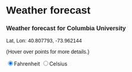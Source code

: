# Weather forecast

<script src="https://d3js.org/d3.v7.js"></script>
<style>
  * {
    font-family: sans-serif;
    }
  text {
    font-size: 12px;
    }
</style>

<h3>Weather forecast for Columbia University</h3>
<p>Lat, Lon: 40.807793, -73.962144</p>
<p>(Hover over points for more details.)</p>
<input type="radio" name="tempscale" value="F" checked="true">Fahrenheit
<input type="radio" name="tempscale" value="C">Celsius
<div id="plot"></div>

<script type="text/javascript">

// Width and height
var w = 700;
var h = 300;
var margin = {top: 25, right: 100, bottom: 50, left: 100};
var innerHeight = h - margin.top - margin.bottom;
var innerWidth = w - margin.left - margin.right;

// create "placeholder" image
var icon = d3.select("div#plot")
.append("div")
.append("img")
.attr("src", "https://github.com/jtr13/d3book/blob/master/images/blank86x86.png?raw=true")
.style("padding-left", w/2 - 43 + "px");    
  
// create SVG element
var svg = d3.select("div#plot")
  .append("svg")
    .attr("width", w)
    .attr("height", h)
  
// create background rectangle
svg.append("rect")
.attr("width", w)
.attr("height", h)
.attr("fill", "#e7f5fe");

// create caption
d3.select("div#plot")  
.append("div")
  .style("padding", "10px")
.append("a")
.attr("href", "https://www.weather.gov/documentation/services-web-api")
.text("Data source: https://www.weather.gov/documentation/services-web-api");

// create plot group  
svg.append("g")
  .attr("id", "plot")
  .attr("transform", `translate (${margin.left}, ${margin.top})`);

d3.json("https://api.weather.gov/gridpoints/OKX/33,38/forecast").then(function(data) {

// filter for isDaytime equals "true"
var dataset = data.properties.periods.filter(d => d.isDaytime);

var tempscale = "F";
// create new property with celsius temperature
dataset.forEach(d => d.celsius = (d.temperature - 32) * 5/9);

xScale = d3.scaleLinear()
.domain([d3.min(dataset.map(d => d.temperature - 9)),
         d3.max(dataset.map(d => d.temperature + 9))])
.range([0, innerWidth]);

yScale = d3.scaleBand()
.domain(dataset.map(d => d.name))
.range([0, innerHeight]);

xAxis = d3.axisBottom()
.scale(xScale);
  
yAxis = d3.axisLeft()
.scale(yScale);

// Generate guide lines
svg.select("g#plot")
  .selectAll("line")
  .data(dataset)
  .enter()
  .append("line")
    .attr("x1", 0)
    .attr("x2", innerWidth)
    .attr("y1", d => yScale(d.name) + .5*yScale.bandwidth())
    .attr("y2", d => yScale(d.name) + .5*yScale.bandwidth())
    .attr("stroke", "#ddd")
    .attr("stroke-width", 1);

// Create circles
svg.select("g#plot")
  .selectAll("circle")
  .data(dataset)
  .enter()
  .append("circle")
    .attr("cx", d => xScale(d.temperature))
    .attr("cy", d => yScale(d.name) + .5 * yScale.bandwidth())
    .attr("r", 3)
    .on("mouseover", function(event, d) {
        var xcoord = +d3.select(event.currentTarget).attr("cx") + 5
        var ycoord = +d3.select(event.currentTarget).attr("cy") - 5
        svg.select("g#plot")
          .append("text")
          .attr("id", "tooltip")
          .attr("x", xcoord)
          .attr("y", ycoord)
          .text(d.shortForecast);
        
      icon
        .attr("src", d.icon);
     })
     .on("mouseout", function() {
         d3.select("#tooltip").remove();
       icon
         .attr("src", "https://github.com/jtr13/d3book/blob/master/images/blank86x86.png?raw=true");
     }
     );

// create x-axis
svg.select("g#plot")
  .append("g")
  .attr("id", "xaxis")
  .attr("transform", `translate (0, ${innerHeight})`)
  .call(xAxis);
  
// create x-axis label
svg.select("g#plot")
  .append("text") 
    .attr("id", "xlab")
    .attr("x", innerWidth/2)
    .attr("y", innerHeight + .75 * margin.bottom)
    .attr("text-anchor", "middle")
    .text("temperature (Fahrenheit)");

// create y-axis      
svg.select("g#plot")
  .append("g")
  .call(yAxis)    
        
// get value of radio button on click
d3.selectAll("input")
.on("click", function(event) { 
    var tempscale = event.currentTarget.value; 
    if (tempscale == "C") {
    // update xScale domain
        xScale.domain([d3.min(dataset.map(d => d.celsius - 5)),
                       d3.max(dataset.map(d => d.celsius + 5))]);  
    // update x-axis label
        svg.select("#xlab")
          .text("temperature (Celsius)")
    // update cx value of circles
        svg.selectAll("circle")
          .attr("cx", d => xScale(d.celsius))
    } else {
    // update xScale domain
        xScale.domain([d3.min(dataset.map(d => d.temperature - 9)),
                       d3.max(dataset.map(d => d.temperature + 9))]);  
    // update x-axis label
        svg.select("#xlab")
          .text("temperature (Fahrenheit)")      
    // update cx value of circles
        svg.selectAll("circle")
          .attr("cx", d => xScale(d.temperature))
    };
  // update x-axis
  svg.select("#xaxis")
    .call(xAxis); 

  }) // end .on
}) // end d3.json

.catch(function(error){
  d3.select("svg")
    .append("text")
    .text("Error loading data.");
});

</script>
